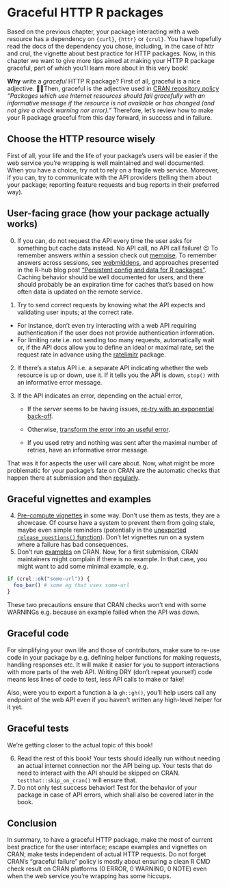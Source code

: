 # Graceful HTTP R packages {#graceful}

Based on the previous chapter, your package interacting with a web resource has a dependency on `{curl}`, `{httr}` or `{crul}`. You have hopefully read the docs of the dependency you chose, including, in the case of httr and crul, the vignette about best practice for HTTP packages. Now, in this chapter we want to give more tips aimed at making your HTTP R package graceful, part of which you'll learn more about in this very book!

**Why** write a *graceful* HTTP R package? First of all, graceful is a nice adjective. 💃🕺Then, graceful is the adjective used in [CRAN repository policy](https://cran.r-project.org/web/packages/policies.html) *"Packages which use Internet resources should fail gracefully with an informative message if the resource is not available or has changed (and not give a check warning nor error)."* Therefore, let's review how to make your R package graceful from this day forward, in success and in failure.

## Choose the HTTP resource wisely

First of all, your life and the life of your package's users will be easier if the web service you're wrapping is well maintained and well documented. When you have a choice, try not to rely on a fragile web service. Moreover, if you can, try to communicate with the API providers (telling them about your package; reporting feature requests and bug reports in their preferred way).

## User-facing grace (how your package actually works)

0.  If you can, do not request the API every time the user asks for something but cache data instead. No API call, no API call failure! 😉 To remember answers within a session check out [memoise](<https://github.com/r-lib/memoise>). To remember answers across sessions, see [webmiddens](https://sckott.github.io/webmiddens/), and approaches presented in the R-hub blog post ["Persistent config and data for R packages"](<https://blog.r-hub.io/2020/03/12/user-preferences/>). Caching behavior should be well documented for users, and there should probably be an expiration time for caches that's based on how often data is updated on the remote service.

1.  Try to send correct requests by knowing what the API expects and validating user inputs; at the correct rate. 
  * For instance, don't even try interacting with a web API requiring authentication if the user does not provide authentication information. 
  * For limiting rate i.e. not sending too many requests, automatically wait or, if the API docs allow you to define an ideal or maximal rate, set the request rate in advance using the [ratelimitr](https://github.com/tarakc02/ratelimitr) package.

2.  If there's a status API i.e. a separate API indicating whether the web resource is up or down, use it. If it tells you the API is down, `stop()` with an informative error message.

3.  If the API indicates an error, depending on the actual error,

    -   If the *server* seems to be having issues, [re-try with an exponential back-off](<https://blog.r-hub.io/2020/04/07/retry-wheel/>).

    -    Otherwise, [transform the error into an useful error](https://httr.r-lib.org/articles/api-packages.html#turn-api-errors-into-r-errors-1).

    -   If you used retry and nothing was sent after the maximal number of retries, have an informative error message.

That was it for aspects the user will care about. Now, what might be more problematic for your package's fate on CRAN are the automatic checks that happen there at submission and then [regularly](https://blog.r-hub.io/2019/04/25/r-devel-linux-x86-64-debian-clang/#cran-checks-101).

## Graceful vignettes and examples

4.  [Pre-compute vignettes](https://blog.r-hub.io/2020/06/03/vignettes/#how-to-include-a-compute-intensive--authentication-dependent-vignette) in some way. Don't use them as tests, they are a showcase. Of course have a system to prevent them from going stale, maybe even simple reminders (potentially in the [unexported `release_questions()` function](https://devtools.r-lib.org/reference/release.html#details)). Don't let vignettes run on a system where a failure has bad consequences.
5.  Don't run [examples](https://blog.r-hub.io/2020/01/27/examples/) on CRAN. Now, for a first submission, CRAN maintainers might complain if there is no example. In that case, you might want to add some minimal example, e.g.

```r
if (crul::ok("some-url")) {
  foo_bar() # some eg that uses some-url
}
```

These two precautions ensure that CRAN checks won't end with some WARNINGs e.g. because an example failed when the API was down.

## Graceful code

For simplifying your own life and those of contributors, make sure to re-use code in your package by e.g. defining helper functions for making requests, handling responses etc.
It will make it easier for you to support interactions with more parts of the web API.
Writing DRY (don't repeat yourself) code means less lines of code to test, less API calls to make or fake!

Also, were you to export a function à la `gh::gh()`, you'll help users call any endpoint of the web API even if you haven't written any high-level helper for it yet.

## Graceful tests

We're getting closer to the actual topic of this book!

6.  Read the rest of this book! Your tests should ideally run without needing an actual internet connection nor the API being up. Your tests that do need to interact with the API should be skipped on CRAN. `testthat::skip_on_cran()` will ensure that.
7.  Do not only test success behavior! Test for the behavior of your package in case of API errors, which shall also be covered later in the book.

## Conclusion

In summary, to have a graceful HTTP package, make the most of current best practice for the user interface; escape examples and vignettes on CRAN; make tests independent of actual HTTP requests. Do not forget CRAN's "graceful failure" policy is mostly about ensuring a clean R CMD check result on CRAN platforms (0 ERROR, 0 WARNING, 0 NOTE) even when the web service you're wrapping has some hiccups.
